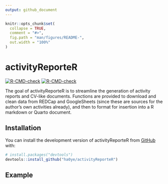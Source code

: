 ```yaml
---
output: github_document
---
```


<!-- README.md is generated from README.Rmd. Please edit that file -->

```r
knitr::opts_chunk$set(
  collapse = TRUE,
  comment = "#>",
  fig.path = "man/figures/README-",
  out.width = "100%"
)
```

# activityReporteR

<!-- badges: start -->
[![R-CMD-check](https://github.com/ha0ye/activityReporteR/workflows/R-CMD-check/badge.svg)](https://github.com/ha0ye/activityReporteR/actions)
[![R-CMD-check](https://github.com/ha0ye/activityReporteR/actions/workflows/R-CMD-check.yaml/badge.svg)](https://github.com/ha0ye/activityReporteR/actions/workflows/R-CMD-check.yaml)
<!-- badges: end -->

The goal of activityReporteR is to streamline the generation of activity reports and CV-like documents. Functions are provided to download and clean data from  REDCap and GoogleSheets (since these are sources for the author's own activities already), and then to format for insertion into a R markdown or Quarto document.

## Installation

You can install the development version of activityReporteR from [GitHub](https://github.com/) with:

``` r
# install.packages("devtools")
devtools::install_github("ha0ye/activityReporteR")
```

## Example




